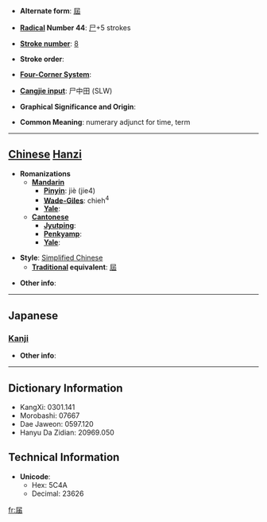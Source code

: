 * '''Alternate form''': [[屆]]

* '''[[Wiktionary:Chinese radical index| Radical]] Number 44''': [[Wiktionary:Chinese radical index 尸|尸]]+5 strokes

* '''[[Wiktionary:Chinese total strokes index|Stroke number]]''': [[Wiktionary:Chinese total strokes index 8|8]]

* '''Stroke order''': 

* '''[[Wiktionary:Chinese four corner index|Four-Corner System]]''': 

* '''[[Wiktionary:Chinese Cangjie index|Cangjie input]]''': 尸中田 (SLW)

* '''Graphical Significance and Origin''': 

* '''Common Meaning''': numerary adjunct for time, term

----

== [[Chinese]] [[Hanzi]] ==

* '''Romanizations'''
** '''[[Mandarin]]'''
*** '''[[Pinyin]]''': jiè (jie4)
*** '''[[Wade-Giles]]''': chieh<sup>4</sup>
*** '''[[Yale]]''': 
** '''[[Cantonese]]'''
*** '''[[Jyutping]]''':
*** '''[[Penkyamp]]''': 
*** '''[[Yale]]''': 

* '''Style''': [[Simplified Chinese]] 
** '''[[Traditional Chinese|Traditional]] equivalent''': [[屆]]

* '''Other info''': 

----

==Japanese==
===[[Kanji]]===
{{kanji|on readings=[[かい]] (kai)|kun readings=[[とどける]] (todokeru), [[とどく]] (todoku), [[とどけ]] (todoke)}}

* '''Other info''':  

----

== Dictionary Information ==

* KangXi: 0301.141
* Morobashi: 07667
* Dae Jaweon: 0597.120
* Hanyu Da Zidian: 20969.050

== Technical Information ==

* '''Unicode''':
** Hex: 5C4A
** Decimal: 23626

[[fr:届]]